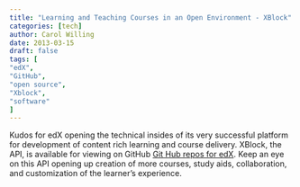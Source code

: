 ```yaml
---
title: "Learning and Teaching Courses in an Open Environment - XBlock"
categories: [tech]
author: Carol Willing
date: 2013-03-15
draft: false
tags: [
"edX",
"GitHub",
"open source",
"Xblock",
"software"
]
---
```


Kudos for edX opening the technical insides of its very successful platform
for development of content rich learning and course delivery. XBlock, the API,
is available for viewing on GitHub [Git Hub repos for edX](http://www.github.com/edX).
<!-- more -->
Keep an eye on this API opening up creation of more courses, study aids,
collaboration, and customization of the learner's experience.
